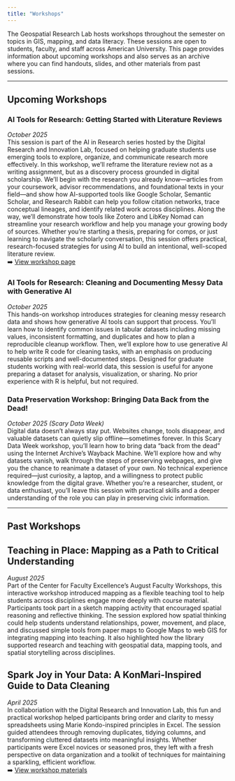 ```yaml
---
title: "Workshops"
---
```


The Geospatial Research Lab hosts workshops throughout the semester on topics in GIS, mapping, and data literacy. These sessions are open to students, faculty, and staff across American University. This page provides information about upcoming workshops and also serves as an archive where you can find handouts, slides, and other materials from past sessions.

------------------------------------------------------------------------

## Upcoming Workshops

::: callout-note
### AI Tools for Research: Getting Started with Literature Reviews

*October 2025*\
This session is part of the AI in Research series hosted by the Digital Research and Innovation Lab, focused on helping graduate students use emerging tools to explore, organize, and communicate research more effectively. In this workshop, we’ll reframe the literature review not as a writing assignment, but as a discovery process grounded in digital scholarship. We’ll begin with the research you already know—articles from your coursework, advisor recommendations, and foundational texts in your field—and show how AI-supported tools like Google Scholar, Semantic Scholar, and Research Rabbit can help you follow citation networks, trace conceptual lineages, and identify related work across disciplines. Along the way, we’ll demonstrate how tools like Zotero and LibKey Nomad can streamline your research workflow and help you manage your growing body of sources. Whether you’re starting a thesis, preparing for comps, or just learning to navigate the scholarly conversation, this session offers practical, research-focused strategies for using AI to build an intentional, well-scoped literature review.\
➡️ [View workshop page](https://geospatialresearchlab.github.io/workshop-lit-review-2025)
:::

::: callout-note
### AI Tools for Research: Cleaning and Documenting Messy Data with Generative AI

*October 2025*\
This hands-on workshop introduces strategies for cleaning messy research data and shows how generative AI tools can support that process. You’ll learn how to identify common issues in tabular datasets including missing values, inconsistent formatting, and duplicates and how to plan a reproducible cleanup workflow. Then, we’ll explore how to use generative AI to help write R code for cleaning tasks, with an emphasis on producing reusable scripts and well-documented steps. Designed for graduate students working with real-world data, this session is useful for anyone preparing a dataset for analysis, visualization, or sharing. No prior experience with R is helpful, but not required.\
:::

::: callout-note
### Data Preservation Workshop: Bringing Data Back from the Dead!

*October 2025 (Scary Data Week)*\
Digital data doesn’t always stay put. Websites change, tools disappear, and valuable datasets can quietly slip offline—sometimes forever. In this Scary Data Week workshop, you’ll learn how to bring data “back from the dead” using the Internet Archive’s Wayback Machine. We’ll explore how and why datasets vanish, walk through the steps of preserving webpages, and give you the chance to reanimate a dataset of your own. No technical experience required—just curiosity, a laptop, and a willingness to protect public knowledge from the digital grave. Whether you’re a researcher, student, or data enthusiast, you’ll leave this session with practical skills and a deeper understanding of the role you can play in preserving civic information.\
:::

------------------------------------------------------------------------

## Past Workshops

::: callout-note
## **Teaching in Place: Mapping as a Path to Critical Understanding**

*August 2025*\
Part of the Center for Faculty Excellence's August Faculty Workshops, this interactive workshop introduced mapping as a flexible teaching tool to help students across disciplines engage more deeply with course material. Participants took part in a sketch mapping activity that encouraged spatial reasoning and reflective thinking. The session explored how spatial thinking could help students understand relationships, power, movement, and place, and discussed simple tools from paper maps to Google Maps to web GIS for integrating mapping into teaching. It also highlighted how the library supported research and teaching with geospatial data, mapping tools, and spatial storytelling across disciplines.\
:::

::: callout-note
## **Spark Joy in Your Data: A KonMari-Inspired Guide to Data Cleaning**

*April 2025*\
In collaboriation with the Digital Research and Innovation Lab, this fun and practical workshop helped participants bring order and clarity to messy spreadsheets using Marie Kondo-inspired principles in Excel. The session guided attendees through removing duplicates, tidying columns, and transforming cluttered datasets into meaningful insights. Whether participants were Excel novices or seasoned pros, they left with a fresh perspective on data organization and a toolkit of techniques for maintaining a sparkling, efficient workflow.\
➡️ [View workshop materials](https://github.com/GeospatialResearchLab/workshop-data-cleaning-excel-2025)
:::

